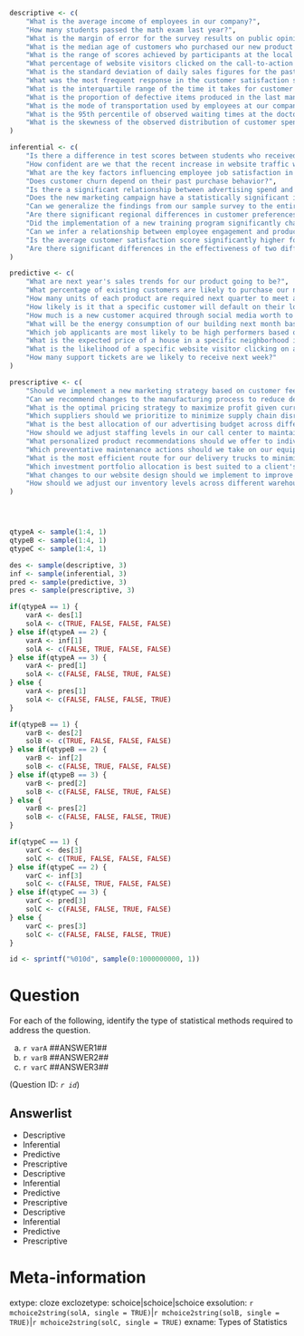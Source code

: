 ```r

descriptive <- c(
    "What is the average income of employees in our company?",
    "How many students passed the math exam last year?",
    "What is the margin of error for the survey results on public opinion regarding a proposed policy change?",
    "What is the median age of customers who purchased our new product last week?",
    "What is the range of scores achieved by participants at the local fitness challenge?",
    "What percentage of website visitors clicked on the call-to-action button yesterday?",
    "What is the standard deviation of daily sales figures for the past month?",
    "What was the most frequent response in the customer satisfaction survey?",
    "What is the interquartile range of the time it takes for customer support to resolve an issue?",
    "What is the proportion of defective items produced in the last manufacturing batch?",
    "What is the mode of transportation used by employees at our company to commute to work?",
    "What is the 95th percentile of observed waiting times at the doctor's office?",
    "What is the skewness of the observed distribution of customer spending?"
)

inferential <- c(
    "Is there a difference in test scores between students who received extra tutoring and those who did not?",
    "How confident are we that the recent increase in website traffic will lead to higher sales?",
    "What are the key factors influencing employee job satisfaction in our organization?",
    "Does customer churn depend on their past purchase behavior?",
    "Is there a significant relationship between advertising spend and sales revenue?",
    "Does the new marketing campaign have a statistically significant impact on brand awareness?",
    "Can we generalize the findings from our sample survey to the entire population of potential customers?",
    "Are there significant regional differences in customer preferences for our product?",
    "Did the implementation of a new training program significantly change employee performance?",
    "Can we infer a relationship between employee engagement and productivity?",
    "Is the average customer satisfaction score significantly higher for users of our premium service?",
    "Are there significant differences in the effectiveness of two different teaching methods?"
)

predictive <- c(
    "What are next year's sales trends for our product going to be?",
    "What percentage of existing customers are likely to purchase our new product based on market research?",
    "How many units of each product are required next quarter to meet anticipated demand?",
    "How likely is it that a specific customer will default on their loan?",
    "How much is a new customer acquired through social media worth to the company, over their lifetime?",
    "What will be the energy consumption of our building next month based on historical data and weather forecasts?",
    "Which job applicants are most likely to be high performers based on their application data and interview scores?",
    "What is the expected price of a house in a specific neighborhood in six months?",
    "What is the likelihood of a specific website visitor clicking on a specific advertisement?",
    "How many support tickets are we likely to receive next week?"
)

prescriptive <- c(
    "Should we implement a new marketing strategy based on customer feedback and buying patterns?",
    "Can we recommend changes to the manufacturing process to reduce defects in our products?",
    "What is the optimal pricing strategy to maximize profit given current market conditions and competitor pricing?",
    "Which suppliers should we prioritize to minimize supply chain disruptions and costs?",
    "What is the best allocation of our advertising budget across different channels to maximize reach and conversions?",
    "How should we adjust staffing levels in our call center to maintain service quality during peak hours?",
    "What personalized product recommendations should we offer to individual customers to increase sales?",
    "Which preventative maintenance actions should we take on our equipment to minimize downtime?",
    "What is the most efficient route for our delivery trucks to minimize travel time and fuel consumption?",
    "Which investment portfolio allocation is best suited to a client's risk tolerance and financial goals?",
    "What changes to our website design should we implement to improve user engagement and conversion rates?",
    "How should we adjust our inventory levels across different warehouses to meet demand while minimizing holding costs?"
)




qtypeA <- sample(1:4, 1)
qtypeB <- sample(1:4, 1)
qtypeC <- sample(1:4, 1)

des <- sample(descriptive, 3)
inf <- sample(inferential, 3)
pred <- sample(predictive, 3)
pres <- sample(prescriptive, 3)

if(qtypeA == 1) {
    varA <- des[1]
    solA <- c(TRUE, FALSE, FALSE, FALSE)
} else if(qtypeA == 2) {
    varA <- inf[1]
    solA <- c(FALSE, TRUE, FALSE, FALSE)
} else if(qtypeA == 3) {
    varA <- pred[1]
    solA <- c(FALSE, FALSE, TRUE, FALSE)
} else {
    varA <- pres[1]
    solA <- c(FALSE, FALSE, FALSE, TRUE)
}

if(qtypeB == 1) {
    varB <- des[2]
    solB <- c(TRUE, FALSE, FALSE, FALSE)
} else if(qtypeB == 2) {
    varB <- inf[2]
    solB <- c(FALSE, TRUE, FALSE, FALSE)
} else if(qtypeB == 3) {
    varB <- pred[2]
    solB <- c(FALSE, FALSE, TRUE, FALSE)
} else {
    varB <- pres[2]
    solB <- c(FALSE, FALSE, FALSE, TRUE)
}

if(qtypeC == 1) {
    varC <- des[3]
    solC <- c(TRUE, FALSE, FALSE, FALSE)
} else if(qtypeC == 2) {
    varC <- inf[3]
    solC <- c(FALSE, TRUE, FALSE, FALSE)
} else if(qtypeC == 3) {
    varC <- pred[3]
    solC <- c(FALSE, FALSE, TRUE, FALSE)
} else {
    varC <- pres[3]
    solC <- c(FALSE, FALSE, FALSE, TRUE)
}

id <- sprintf("%010d", sample(0:1000000000, 1))
```

Question
========
For each of the following, identify the type of statistical methods required to address the question.

a. `r varA` ##ANSWER1##
b. `r varB` ##ANSWER2##
c. `r varC` ##ANSWER3##

(Question ID: *`r id`*)

Answerlist
----------
* Descriptive
* Inferential
* Predictive
* Prescriptive
* Descriptive
* Inferential
* Predictive
* Prescriptive
* Descriptive
* Inferential
* Predictive
* Prescriptive

Meta-information
================
extype: cloze
exclozetype: schoice|schoice|schoice
exsolution: `r mchoice2string(solA, single = TRUE)`|`r mchoice2string(solB, single = TRUE)`|`r mchoice2string(solC, single = TRUE)`
exname: Types of Statistics